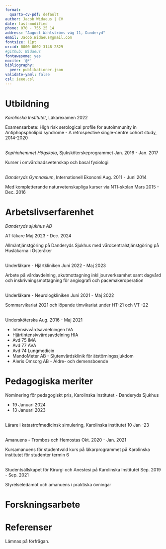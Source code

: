 ```yaml
---
format:
  quarto-cv-pdf: default
author: Jacob Widaeus | CV
date: last-modified
phone: 070 - 755 25 14
address: "August Wahlströms väg 11, Danderyd"
email: Jacob.Widaeus@gmail.com
fontsize: 11pt
orcid: 0000-0002-3148-2829
#github: Widaeus
fontawesome: yes
nocite: '@*'
bibliography: 
  peer: publikationer.json
validate-yaml: false
csl: ieee.csl
---
```

# Utbildning

*Karolinska Institutet*, Läkarexamen \hfill 2022

Examensarbete: High risk serological profile for autoimmunity in Antiphopspholipid syndrome - A retrospective single-centre cohort study, 2014-2020

\
*Sophiahemmet Högskola*, Sjuksköterskeprogrammet \hfill Jan. 2016 - Jan. 2017

Kurser i omvårdnadsvetenskap och basal fysiologi

\
*Danderyds Gymnasium*, Internationell Ekonomi \hfill Aug. 2011 - Juni 2014

Med kompletterande naturvetenskapliga kurser via NTI-skolan Mars 2015 - Dec. 2016

# Arbetslivserfarenhet

*Danderyds sjukhus AB*

AT-läkare \hfill Maj 2023 - Dec. 2024

Allmäntjänstgöring på Danderyds Sjukhus med vårdcentralstjänstgöring på Husläkarna i Österåker

\
Underläkare - Hjärtkliniken \hfill Juni 2022 - Maj 2023

Arbete på vårdavdelning, akutmottagning inkl jourverksamhet samt dagvård och inskrivningsmottagning för angiografi och pacemakeroperation

\
Underläkare - Neurologkliniken \hfill Juni 2021 - Maj 2022

Sommarvikariat 2021 och löpande timvikariat under HT-21 och VT -22

\
Undersköterska \hfill Aug. 2016 - Maj 2021

* Intensivvårdsavdelningen IVA
* Hjärtintensivvårdsavdelning HIA
* Avd 75 IMA
* Avd 77 AVA
* Avd 74 Lungmedicin
* MandoMeter AB - Slutenvårdsklinik för ätstörningssjukdom
* Aleris Omsorg AB - Äldre- och demensboende

\newpage

# Pedagogiska meriter

Nominering för pedagogiskt pris, Karolinska Institutet - Danderyds Sjukhus

* 19 Januari 2024
* 13 Januari 2023

\
Lärare i katastrofmedicinsk simulering, Karolinska institutet \hfill 10 Jan -23

\
Amanuens - Trombos och Hemostas \hfill Okt. 2020 - Jan. 2021

Kursamanuens för studentvald kurs på läkarprogrammet på Karolinska institutet för studenter termin 6

\
Studentsällskapet för Kirurgi och Anestesi på Karolinska Institutet \hfill Sep. 2019 - Sep. 2021

Styrelseledamot och amanuens i praktiska övningar

# Forskningsarbete

::: {#refs-peer}
:::

# Referenser

Lämnas på förfrågan. 
